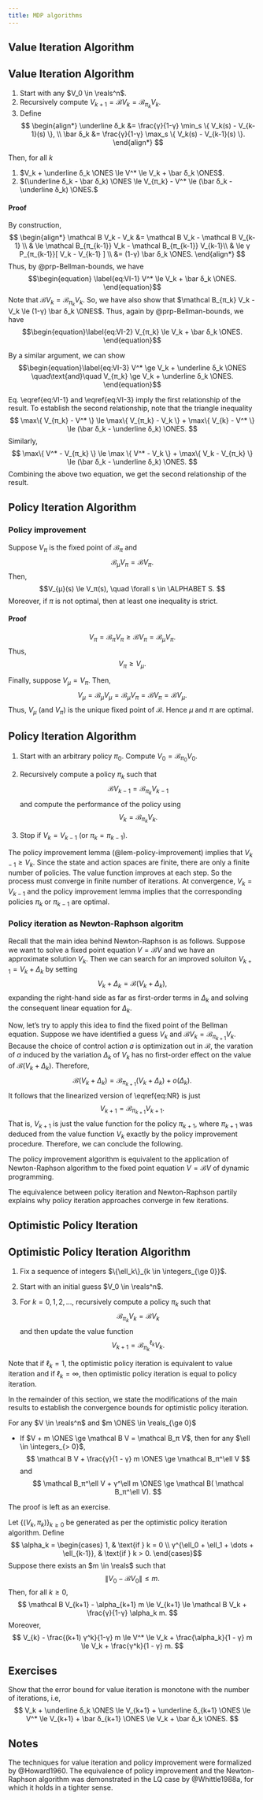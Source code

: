 ```yaml
---
title: MDP algorithms
---
```



## Value Iteration Algorithm

:::{.callout-important icon="false"}
# <i class="bi bi-cpu text-important"></i> Value Iteration Algorithm
1. Start with any $V_0 \in \reals^n$.
2. Recursively compute $V_{k+1} = \mathcal B V_k = \mathcal B_{π_k} V_k.$
3. Define 
   $$ \begin{align*}
      \underline δ_k &= \frac{γ}{1-γ} \min_s \{ V_k(s) - V_{k-1}(s) \}, \\
      \bar δ_k &=       \frac{γ}{1-γ} \max_s \{ V_k(s) - V_{k-1}(s) \}.
    \end{align*} $$

Then, for all $k$

1. $V_k + \underline δ_k \ONES \le V^* \le V_k + \bar δ_k \ONES$.
2. $(\underline δ_k - \bar δ_k) \ONES  \le V_{π_k} - V^* \le (\bar δ_k -
   \underline δ_k) \ONES.$
:::  

:::{.callout-note collapse="true"}  
#### Proof {-}
By construction, 
$$ \begin{align*} 
   \mathcal B V_k - V_k &= \mathcal B V_k - \mathcal B V_{k-1} \\ 
   & \le \mathcal B_{π_{k-1}} V_k - \mathcal B_{π_{k-1}} V_{k-1}\\
   & \le γ P_{π_{k-1}}[ V_k - V_{k-1} ] \\
   &= (1-γ) \bar δ_k \ONES.
\end{align*} $$
Thus, by @prp-Bellman-bounds, we have
$$\begin{equation} \label{eq:VI-1}
  V^* \le V_k + \bar δ_k \ONES.
\end{equation}$$
Note that $\mathcal B V_k = \mathcal B_{π_k} V_k$. So, we have also show that
$\mathcal B_{π_k} V_k - V_k \le (1-γ) \bar δ_k \ONES$. Thus, again by
@prp-Bellman-bounds, we have
$$\begin{equation}\label{eq:VI-2}
  V_{π_k} \le V_k + \bar δ_k \ONES. 
\end{equation}$$

By a similar argument, we can show
$$\begin{equation}\label{eq:VI-3}
  V^* \ge V_k + \underline δ_k \ONES
\quad\text{and}\quad
 V_{π_k} \ge V_k + \underline δ_k \ONES. 
\end{equation}$$

Eq. \\eqref{eq:VI-1} and \\eqref{eq:VI-3} imply the first relationship of the
result. To establish the second relationship, note that the triangle
inequality
$$ \max\{ V_{π_k} - V^* \} \le 
   \max\{ V_{π_k} - V_k \} + \max\{ V_{k} - V^* \}
   \le (\bar δ_k - \underline δ_k) \ONES.
$$
Similarly,
$$ 
  \max\{ V^* - V_{π_k} \} \le
   \max \{ V^* - V_k \} + \max\{ V_k - V_{π_k} \}
   \le (\bar δ_k - \underline δ_k) \ONES.
$$
Combining the above two equation, we get the second relationship of the
result. 
:::

## Policy Iteration Algorithm


:::{#lem-policy-improvement}

### Policy improvement 
Suppose $V_π$ is the fixed point of $\mathcal B_π$ and
$$\mathcal B_{μ} V_π = \mathcal B V_π. $$
Then,
$$V_{μ}(s) \le V_π(s), \quad \forall s \in \ALPHABET S. $$
Moreover, if $π$ is not optimal, then at least one inequality is strict. 
:::

:::{.callout-note collapse="true"} 
#### Proof {-}

$$ V_π = \mathcal B_π V_π \ge \mathcal B V_π = \mathcal B_{μ} V_π.$$
Thus,
$$ V_π \ge V_{μ}. $$

Finally, suppose $V_μ = V_π$. Then, 
$$ V_μ = \mathcal B_μ V_μ = \mathcal B_μ V_π = \mathcal B V_π = \mathcal B
V_μ. $$
Thus, $V_μ$ (and $V_π$) is the unique fixed point of $\mathcal B$. Hence $μ$
and $π$ are optimal.
:::

:::{.callout-important icon=false}
# <i class="bi bi-cpu text-important"></i> Policy Iteration Algorithm

1. Start with an arbitrary policy $π_0$. Compute $V_0 = \mathcal B_{π_0} V_0$.
2. Recursively compute a policy $π_k$ such that
   $$\mathcal B V_{k-1} = \mathcal B_{π_k} V_{k-1}$$
   and compute the performance of the policy using
   $$ V_k = \mathcal B_{π_k} V_k.$$ 

3. Stop if $V_k = V_{k-1}$ (or $π_k = π_{k-1}$). 
:::

The policy improvement lemma (@lem-policy-improvement) implies that $V_{k-1} \ge
V_k$. Since the state and action spaces are finite, there are only a finite
number of policies. The value function improves at each step. So the process
must converge in finite number of iterations. At convergence, $V_k = V_{k-1}$
and the policy improvement lemma implies that the corresponding policies $π_k$
or $π_{k-1}$ are optimal. 

### Policy iteration as Newton-Raphson algoritm

<!-- Taken from Pg 58 of Whittle, Optimal Control: Basics and Beyond -->

Recall that the main idea behind Newton-Raphson is as follows.
Suppose we want to solve a fixed point equation $V = \mathcal B V$ and we have
an approximate solution $V_k$. Then we can search for an improved soluiton
$V_{k+1} = V_k + Δ_k$ by setting
$$\begin{equation} \label{eq:NR}
V_k + Δ_k = \mathcal{B}( V_k + Δ_k ), 
\end{equation} $$
expanding the right-hand side as far as first-order terms in $Δ_k$ and solving
the consequent linear equation for $Δ_k$. 

Now, let's try to apply this idea to find the fixed point of the Bellman
equation. Suppose we have identified a guess $V_k$ and $\mathcal B V_k =
\mathcal B_{π_{k+1}} V_k$. Because the choice of control action $a$ is
optimization out in $\mathcal B$, the varation of $a$ induced by the variation
$Δ_k$ of $V_k$ has no first-order effect on the value of $\mathcal B(V_k +
Δ_k)$. Therefore,
$$
  \mathcal{B}(V_k + Δ_k) = \mathcal B_{π_{k+1}}(V_k + Δ_k) + o(Δ_k).
$$
It follows that the linearized version of \\eqref{eq:NR} is just
$$ 
  V_{k+1} = \mathcal B_{π_{k+1}} V_{k+1}.
$$
That is, $V_{k+1}$ is just the value function for the policy $π_{k+1}$, where
$π_{k+1}$ was deduced from the value function $V_k$ exactly by the policy
improvement procedure. Therefore, we can conclude the following.

:::{#thm-PI-NR}
The policy improvement algorithm is equivalent to the application of
Newton-Raphson algorithm to the fixed point equation $V = \mathcal B V$ of
dynamic programming. 

:::

The equivalence between policy iteration and Newton-Raphson partily explains
why policy iteration approaches converge in few iterations. 

## Optimistic Policy Iteration

:::{.callout-important icon="false"}
# <i class="bi bi-cpu text-important"></i> Optimistic Policy Iteration Algorithm

1. Fix a sequence of integers $\{\ell_k\}_{k \in \integers_{\ge 0}}$. 

2. Start with an initial guess $V_0 \in \reals^n$. 

3. For $k=0, 1, 2, \dots$, recursively compute a policy $π_k$ such that
   $$ \mathcal B_{π_k} V_k = \mathcal B V_k $$
   and then update the value function
   $$ V_{k+1} = \mathcal B_{π_k}^{\ell_k} V_k. $$
:::

Note that if $\ell_k = 1$, the optimistic policy iteration is equivalent to
value iteration and if $\ell_k = \infty$, then optimistic policy iteration is
equal to policy iteration. 

In the remainder of this section, we state the modifications of the main
results to establish the convergence bounds for optimistic policy iteration. 

:::{#prp-multi-step-PI}
For any $V \in \reals^n$ and $m \ONES \in \reals_{\ge 0}$ 

* If $V + m \ONES \ge \mathcal B V = \mathcal B_π V$, then for any $\ell \in \integers_{> 0}$, 
  $$ \mathcal B V + \frac{γ}{1 - γ} m \ONES \ge \mathcal B_π^\ell V $$
  and
  $$ \mathcal B_π^\ell V + γ^\ell m \ONES \ge \mathcal B( \mathcal B_π^\ell V). $$

:::

The proof is left as an exercise.

:::{#prp-PI-optimistic-bound}
Let $\{(V_k, π_k)\}_{k \ge 0}$ be generated as per the optimistic policy
iteration algorithm. Define
$$ \alpha_k = \begin{cases}
  1, & \text{if } k = 0 \\
  γ^{\ell_0 + \ell_1 + \dots + \ell_{k-1}}, & \text{if } k > 0.
 \end{cases}$$
 Suppose there exists an $m \in \reals$ such that 
 $$ \| V_0 - \mathcal B V_0 \| \le m. $$
 Then, for all $k \ge 0$,
 $$ \mathcal B V_{k+1} - \alpha_{k+1} m \le V_{k+1} \le 
 \mathcal B V_k + \frac{γ}{1-γ} \alpha_k m.
 $$
 Moreover,
 $$ V_{k} - \frac{(k+1) γ^k}{1-γ} m \le
    V^* \le 
    V_k + \frac{\alpha_k}{1 - γ} m \le 
    V_k + \frac{γ^k}{1 - γ} m. $$
::: 

## Exercises {-}

:::{#exr-VI-bounds}
Show that the error bound for value iteration is monotone with the number
 of iterations, i.e,
 $$ V_k + \underline δ_k \ONES \le V_{k+1} + \underline δ_{k+1} \ONES
 \le V^* 
 \le V_{k+1} + \bar δ_{k+1} \ONES \le V_k + \bar δ_k \ONES. $$
:::

<!-- TODO: Add the example of policy improvement for the harvesting example
from Page 61 of Whittle, Optimal Control: Basics and Beyond --> 

## Notes {-}
The techniques for value iteration and policy improvement were formalized by @Howard1960. The equivalence of policy improvement and the Newton-Raphson algorithm was demonstrated in the LQ case by @Whittle1988a, for which it holds in a tighter sense. 
